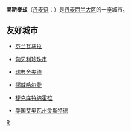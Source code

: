{{Infobox Settlement
| name = 灵斯泰兹<br/>Ringsted
| image_skyline = Skt. Bendts Kirke - Ringsted.JPG
| imagesize = 250px
| image_caption = 
| image_flag = 
| image_shield = Coat of arms of Ringsted.svg
| pushpin_map = Denmark
| pushpin_label_position = bottom
| subdivision_type = 国家
| subdivision_name = {{DEN}}
| subdivision_type1 = [[丹麦行政区划|大区]]
| subdivision_name1 = [[西兰大区|西兰大区]]
| subdivision_type2 = [[丹麦行政区划|市]]
| subdivision_name2 =  [[灵斯泰兹市|灵斯泰兹市]]
| elevation_m = 
| elevation_ft = 
| area_total_km2 = 
| population_as_of = 2008年
| population_total = 20188
| population_density_km2 =  
| timezone = 
| utc_offset = 
| timezone_DST = 
| utc_offset_DST = 
| website =  
}}
'''灵斯泰兹'''（[[丹麦语|丹麦语]]：{{lang|da|Ringsted}}）是[[丹麦|丹麦]][[西兰大区|西兰大区]]的一座城市。

==友好城市==
*{{flagicon|Finland}}[[芬兰|芬兰]][[瓦马拉|瓦马拉]]
*{{flagicon|Hungary}}[[匈牙利|匈牙利]][[珍珠市|珍珠市]]
*{{flagicon|Sweden}}[[瑞典|瑞典]][[舍夫德|舍夫德]]
*{{flagicon|Norway}}[[挪威|挪威]][[哈尔登|哈尔登]]
*{{flagicon|Czech Republic}}[[捷克|捷克]][[库特纳霍拉|库特纳霍拉]]
*{{flagicon|USA}}[[美国|美国]][[艾奥瓦州|艾奥瓦州]][[灵斯特德_(艾奥瓦州)|灵斯特德]]

{{Denmark-geo-stub}}
{{normdaten}}
[[Category:西兰大区城市|R]]